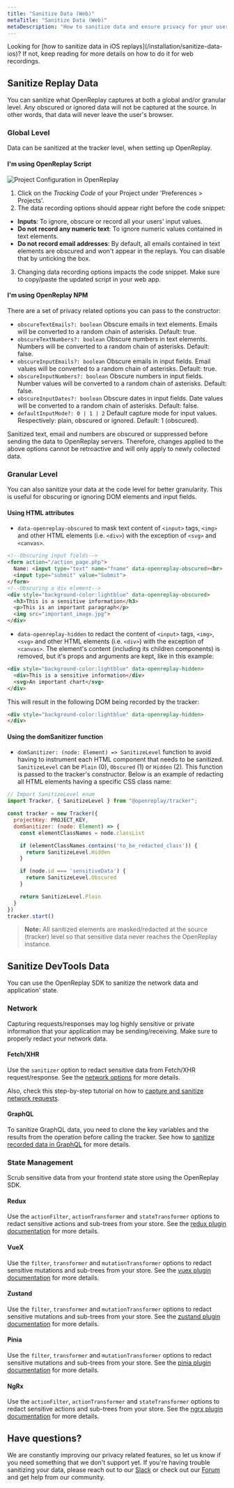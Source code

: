 ```yaml
---
title: "Sanitize Data (Web)"
metaTitle: "Sanitize Data (Web)"
metaDescription: "How to sanitize data and ensure privacy for your users."
---
```


<Aside type="tip">
Looking for [how to sanitize data in iOS replays](/installation/sanitize-data-ios)? If not, keep reading for more details on how to do it for web recordings. 
</Aside>

## Sanitize Replay Data

You can sanitize what OpenReplay captures at both a global and/or granular level. Any obscured or ignored data will not be captured at the source. In other words, that data will never leave the user's browser.

<YoutubeVideo title="Watch how to sanitize sensitive data in your replays"
  description="If you don't like reading, you can follow this video tutorial showing you how to sanitize data in your recordings."
  videoURL="https://youtu.be/22-UCoocy6s"
/>

### Global Level

Data can be sanitized at the tracker level, when setting up OpenReplay.

#### I'm using OpenReplay Script

![Project Configuration in OpenReplay](/static/gdpr-1.png#center)

1) Click on the *Tracking Code* of your Project under 'Preferences > Projects'.
2) The data recording options should appear right before the code snippet:
- **Inputs**: To ignore, obscure or record all your users' input values.
- **Do not record any numeric text**: To ignore numeric values contained in text elements.
- **Do not record email addresses**: By default, all emails contained in text elements are obscured and won't appear in the replays. You can disable that by unticking the box.
3) Changing data recording options impacts the code snippet. Make sure to copy/paste the updated script in your web app.

#### I'm using OpenReplay NPM

There are a set of privacy related options you can pass to the constructor:
- `obscureTextEmails?: boolean` Obscure emails in text elements. Emails will be converted to a random chain of asterisks. Default: true.
- `obscureTextNumbers?: boolean` Obscure numbers in text elements. Numbers will be converted to a random chain of asterisks. Default: false.
- `obscureInputEmails?: boolean` Obscure emails in input fields. Email values will be converted to a random chain of asterisks. Default: true.
- `obscureInputNumbers?: boolean` Obscure numbers in input fields. Number values will be converted to a random chain of asterisks. Default: false.
- `obscureInputDates?: boolean` Obscure dates in input fields. Date values will be converted to a random chain of asterisks. Default: false.
- `defaultInputMode?: 0 | 1 | 2` Default capture mode for input values. Respectively: plain, obscured or ignored. Default: 1 (obscured).

Sanitized text, email and numbers are obscured or suppressed before sending the data to OpenReplay servers. Therefore, changes applied to the above options cannot be retroactive and will only apply to newly collected data.

### Granular Level

You can also sanitize your data at the code level for better granularity. This is useful for obscuring or ignoring DOM elements and input fields.

#### Using HTML attributes

- `data-openreplay-obscured` to mask text content of `<input>` tags, `<img>` and other HTML elements (i.e. `<div>`) with the exception of `<svg>` and `<canvas>`.

```HTML
<!--Obscuring input fields-->
<form action="/action_page.php">
  Name: <input type="text" name="fname" data-openreplay-obscured><br>
  <input type="submit" value="Submit">
</form>
<!--Obscuring a div element-->
<div style="background-color:lightblue" data-openreplay-obscured>
  <h3>This is a sensitive information</h3>
  <p>This is an important paragraph</p>
  <img src="important_image.jpg">
</div>
```

- `data-openreplay-hidden` to redact the content of `<input>` tags, `<img>`, `<svg>` and other HTML elements (i.e. `<div>`) with the exception of `<canvas>`. The element's content (including its children components) is removed, but it's props and arguments are kept, like in this example:

```HTML
<div style="background-color:lightblue" data-openreplay-hidden>
  <div>This is a sensitive information</div>
  <svg>An important chart</svg>
</div>
```

This will result in the following DOM being recorded by the tracker:

```HTML
<div style="background-color:lightblue" data-openreplay-hidden>
</div>
```

#### Using the domSanitizer function

- `domSanitizer: (node: Element) => SanitizeLevel` function to avoid having to instrument each HTML component that needs to be sanitized. `SanitizeLevel` can be `Plain` (0), `Obscured` (1) or `Hidden` (2). This function is passed to the tracker's constructor. Below is an example of redacting all HTML elements having a specific CSS class name:

```js
// Import SanitizeLevel enum
import Tracker, { SanitizeLevel } from "@openreplay/tracker";

const tracker = new Tracker({
  projectKey: PROJECT_KEY,
  domSanitizer: (node: Element) => {
    const elementClassNames = node.classList

    if (elementClassNames.contains('to_be_redacted_class')) {
      return SanitizeLevel.Hidden
    }

    if (node.id === 'sensitiveData') {
      return SanitizeLevel.Obscured
    }

    return SanitizeLevel.Plain
  }
})
tracker.start()
```

> **Note:** All sanitized elements are masked/redacted at the source (tracker) level so that sensitive data never reaches the OpenReplay instance.

## Sanitize DevTools Data

You can use the OpenReplay SDK to sanitize the network data and application' state. 

### Network

Capturing requests/responses may log highly sensitive or private information that your application may be sending/receiving. Make sure to properly redact your network data.

#### Fetch/XHR

Use the `sanitizer` option to redact sensitive data from Fetch/XHR request/response. See the [network options](/installation/network-options#options) for more details. 

Also, check this step-by-step tutorial on how to [capture and sanitize network requests](/tutorials/capture-request).

#### GraphQL

To sanitize GraphQL data, you need to clone the key variables and the results from the operation before calling the tracker. See how to [sanitize recorded data in GraphQL](/tutorials/graphql/#sanitizing-the-recorded-data) for more details.

### State Management

Scrub sensitive data from your frontend state store using the OpenReplay SDK.

#### Redux

Use the `actionFilter`, `actionTransformer` and `stateTransformer` options to redact sensitive actions and sub-trees from your store. See the [redux plugin documentation](/plugins/redux/#options) for more details. 

#### VueX

Use the `filter`, `transformer` and `mutationTransformer` options to redact sensitive mutations and sub-trees from your store. See the [vuex plugin documentation](/plugins/vuex/#options) for more details. 

#### Zustand

Use the `filter`, `transformer` and `mutationTransformer` options to redact sensitive mutations and sub-trees from your store. See the [zustand plugin documentation](/plugins/zustand/#options) for more details. 

#### Pinia

Use the `filter`, `transformer` and `mutationTransformer` options to redact sensitive mutations and sub-trees from your store. See the [pinia plugin documentation](/plugins/pinia/#options) for more details. 

#### NgRx

Use the `actionFilter`, `actionTransformer` and `stateTransformer` options to redact sensitive actions and sub-trees from your store. See the [ngrx plugin documentation](/plugins/ngrx/#options) for more details. 

## Have questions?

We are constantly improving our privacy related features, so let us know if you need something that we don't support yet. If you're having trouble sanitizing your data, please reach out to our [Slack](https://slack.openreplay.com) or check out our [Forum](https://forum.openreplay.com) and get help from our community.